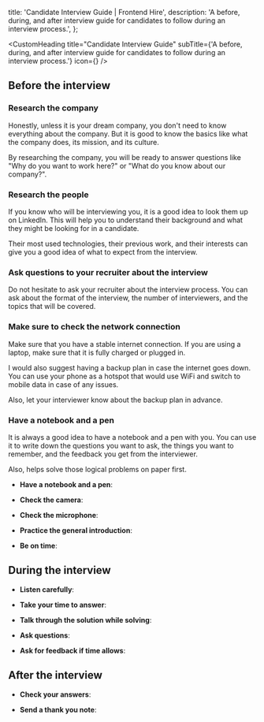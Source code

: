 
  title: 'Candidate Interview Guide | Frontend Hire',
  description: 'A before, during, and after interview guide for candidates to follow during an interview process.',
};

<CustomHeading 
  title="Candidate Interview Guide"
  subTitle={'A before, during, and after interview guide for candidates to follow during an interview process.'}
  icon={<UserCheckIcon size={60}/>}
/>

<AuthorCard
  name="Hruthik Reddy"
  headline="Building Frontend Hire"
  linkedIn="https://www.linkedin.com/in/yarala-hruthik-reddy/"
  twitter="https://twitter.com/thisisyhr"
  website="https://www.iamyhr.com/"
  github="https://github.com/yaralahruthik"
  image={authorImg}
  lastUpdated="12th Feb 2024"
 />

## Before the interview

### Research the company

Honestly, unless it is your dream company, you don't need to know everything about the company. But it is good to know the basics like what the company does, its mission, and its culture. 

By researching the company, you will be ready to answer questions like <SpecialText>"Why do you want to work here?"</SpecialText> or <SpecialText>"What do you know about our company?"</SpecialText>.

### Research the people

If you know who will be interviewing you, it is a good idea to look them up on LinkedIn. This will help you to understand their background and what they might be looking for in a candidate.

Their <SpecialText>most used technologies, their previous work, and their interests</SpecialText> can give you a good idea of what to expect from the interview.

### Ask questions to your recruiter about the interview

Do not hesitate to ask your recruiter about the interview process. You can ask about the format of the interview, the number of interviewers, and the topics that will be covered.

### Make sure to check the network connection

Make sure that you have a stable internet connection. If you are using a laptop, make sure that it is fully charged or plugged in. 

I would also suggest having a backup plan in case the internet goes down. You can use <SpecialText>your phone as a hotspot that would use WiFi and switch to mobile data in case of any issues</SpecialText>.

Also, let your interviewer know about the backup plan in advance.

### Have a notebook and a pen

It is always a good idea to have a notebook and a pen with you. You can use it to write down the questions you want to ask, the things you want to remember, and the feedback you get from the interviewer.

Also, helps solve those <SpecialText>logical problems on paper first</SpecialText>.

- **Have a notebook and a pen**:

- **Check the camera**:

- **Check the microphone**:

- **Practice the general introduction**:

- **Be on time**:

## During the interview

- **Listen carefully**:

- **Take your time to answer**:

- **Talk through the solution while solving**:

- **Ask questions**:

- **Ask for feedback if time allows**:

## After the interview

- **Check your answers**:

- **Send a thank you note**:
